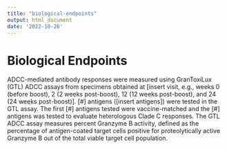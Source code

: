 ```yaml
---
title: "biological-endpoints"
output: html_document
date: '2022-10-26'
---
```


<!-- This file was adapted from VISCtemplates {{pkg_ver}}. -->


# Biological Endpoints

ADCC-mediated antibody responses were measured using GranToxiLux (GTL) ADCC assays from specimens obtained at [insert visit, e.g., weeks 0 (before boost), 2 (2 weeks post-boost), 12 (12 weeks post-boost), and 24 (24 weeks post-boost)]. [#] antigens ([insert antigens]) were tested in the GTL assay. The first [#] antigens tested were vaccine-matched and the [#] antigens was tested to evaluate heterologous Clade C responses. The GTL ADCC assay measures percent Granzyme B activity, defined as the percentage of antigen-coated target cells positive for proteolytically active Granzyme B out of the total viable target cell population.

